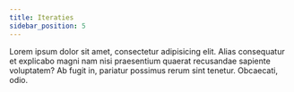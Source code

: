 ```yaml
---
title: Iteraties
sidebar_position: 5
---
```


Lorem ipsum dolor sit amet, consectetur adipisicing elit. Alias consequatur et explicabo magni nam nisi praesentium quaerat recusandae sapiente voluptatem? Ab fugit in, pariatur possimus rerum sint tenetur. Obcaecati, odio.
